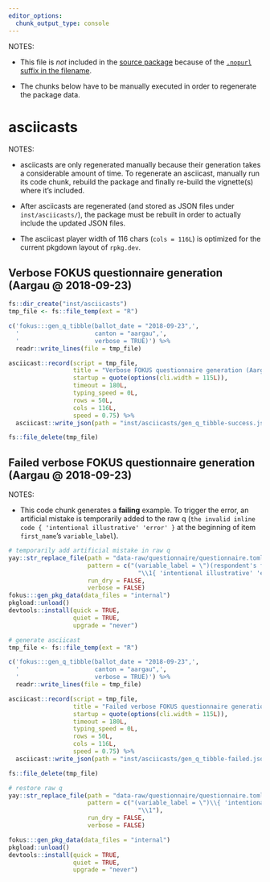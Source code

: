 ```yaml
---
editor_options:
  chunk_output_type: console
---
```


NOTES:

-   This file is *not* included in the [source package](https://r-pkgs.org/package-structure-state.html#source-package) because of the [`.nopurl` suffix in the
    filename](https://rpkg.dev/pkgpurl/reference/purl_rmd.html#-rmd-files-excluded-from-purling).

-   The chunks below have to be manually executed in order to regenerate the package data.

# asciicasts

NOTES:

-   asciicasts are only regenerated manually because their generation takes a considerable amount of time. To regenerate an asciicast, manually run its code
    chunk, rebuild the package and finally re-build the vignette(s) where it's included.

-   After asciicasts are regenerated (and stored as JSON files under `inst/asciicasts/`), the package must be rebuilt in order to actually include the updated
    JSON files.

-   The asciicast player width of 116 chars (`cols = 116L`) is optimized for the current pkgdown layout of `rpkg.dev`.

## Verbose FOKUS questionnaire generation (Aargau \@ 2018-09-23)

```r
fs::dir_create("inst/asciicasts")
tmp_file <- fs::file_temp(ext = "R")

c('fokus:::gen_q_tibble(ballot_date = "2018-09-23",',
  '                     canton = "aargau",',
  '                     verbose = TRUE)') %>%
  readr::write_lines(file = tmp_file)

asciicast::record(script = tmp_file,
                  title = "Verbose FOKUS questionnaire generation (Aargau @ 2018-09-23)",
                  startup = quote(options(cli.width = 115L)),
                  timeout = 180L,
                  typing_speed = 0L,
                  rows = 50L,
                  cols = 116L,
                  speed = 0.75) %>%
  asciicast::write_json(path = "inst/asciicasts/gen_q_tibble-success.json")

fs::file_delete(tmp_file)
```

## Failed verbose FOKUS questionnaire generation (Aargau \@ 2018-09-23)

NOTES:

-   This code chunk generates a **failing** example. To trigger the error, an artificial mistake is temporarily added to the raw q
    (`the invalid inline code { 'intentional illustrative' 'error' }` at the beginning of item `first_name`'s `variable_label`).

```r
# temporarily add artificial mistake in raw q
yay::str_replace_file(path = "data-raw/questionnaire/questionnaire.toml",
                      pattern = c("(variable_label = \")(respondent's first name \\(official cantonal register information\\)\")" =
                                    "\\1{ 'intentional illustrative' 'error' }\\2"),
                      run_dry = FALSE,
                      verbose = FALSE)
fokus:::gen_pkg_data(data_files = "internal")
pkgload::unload()
devtools::install(quick = TRUE,
                  quiet = TRUE,
                  upgrade = "never")

# generate asciicast
tmp_file <- fs::file_temp(ext = "R")

c('fokus:::gen_q_tibble(ballot_date = "2018-09-23",',
  '                     canton = "aargau",',
  '                     verbose = TRUE)') %>%
  readr::write_lines(file = tmp_file)

asciicast::record(script = tmp_file,
                  title = "Failed verbose FOKUS questionnaire generation (Aargau @ 2018-09-23)",
                  startup = quote(options(cli.width = 115L)),
                  timeout = 180L,
                  typing_speed = 0L,
                  rows = 50L,
                  cols = 116L,
                  speed = 0.75) %>%
  asciicast::write_json(path = "inst/asciicasts/gen_q_tibble-failed.json")

fs::file_delete(tmp_file)

# restore raw q
yay::str_replace_file(path = "data-raw/questionnaire/questionnaire.toml",
                      pattern = c("(variable_label = \")\\{ 'intentional illustrative' 'error' \\}" =
                                    "\\1"),
                      run_dry = FALSE,
                      verbose = FALSE)

fokus:::gen_pkg_data(data_files = "internal")
pkgload::unload()
devtools::install(quick = TRUE,
                  quiet = TRUE,
                  upgrade = "never")
```
